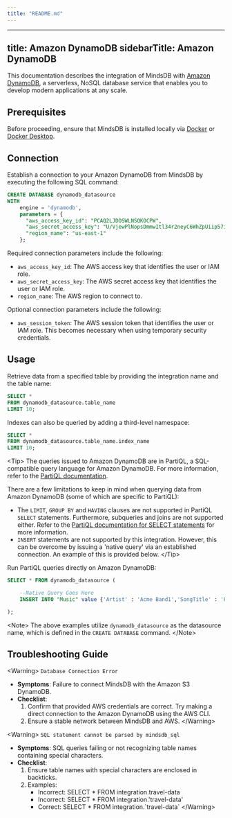 ```yaml
---
title: "README.md"
---
```


---
title: Amazon DynamoDB
sidebarTitle: Amazon DynamoDB
---

This documentation describes the integration of MindsDB with [Amazon DynamoDB](https://aws.amazon.com/dynamodb/), a serverless, NoSQL database service that enables you to develop modern applications at any scale.

## Prerequisites

Before proceeding, ensure that MindsDB is installed locally via [Docker](/setup/self-hosted/docker) or [Docker Desktop](/setup/self-hosted/docker-desktop).

## Connection

Establish a connection to your Amazon DynamoDB from MindsDB by executing the following SQL command:

```sql
CREATE DATABASE dynamodb_datasource
WITH
    engine = 'dynamodb',
    parameters = {
      "aws_access_key_id": "PCAQ2LJDOSWLNSQKOCPW",
      "aws_secret_access_key": "U/VjewPlNopsDmmwItl34r2neyC6WhZpUiip57i",
      "region_name": "us-east-1"
    };
```

Required connection parameters include the following:

* `aws_access_key_id`: The AWS access key that identifies the user or IAM role.
* `aws_secret_access_key`: The AWS secret access key that identifies the user or IAM role.
* `region_name`: The AWS region to connect to.

Optional connection parameters include the following:

* `aws_session_token`: The AWS session token that identifies the user or IAM role. This becomes necessary when using temporary security credentials.

## Usage

Retrieve data from a specified table by providing the integration name and the table name:

```sql
SELECT *
FROM dynamodb_datasource.table_name
LIMIT 10;
```

Indexes can also be queried by adding a third-level namespace:

```sql
SELECT *
FROM dynamodb_datasource.table_name.index_name
LIMIT 10;
```

&lt;Tip&gt;
The queries issued to Amazon DynamoDB are in PartiQL, a SQL-compatible query language for Amazon DynamoDB. For more information, refer to the [PartiQL documentation](https://docs.aws.amazon.com/amazondynamodb/latest/developerguide/ql-reference.html).

There are a few limitations to keep in mind when querying data from Amazon DynamoDB (some of which are specific to PartiQL):
- The `LIMIT`, `GROUP BY` and `HAVING` clauses are not supported in PartiQL `SELECT` statements. Furthermore, subqueries and joins are not supported either. Refer to the [PartiQL documentation for SELECT statements](https://docs.aws.amazon.com/amazondynamodb/latest/developerguide/ql-reference.select.html) for more information.
- `INSERT` statements are not supported by this integration. However, this can be overcome by issuing a 'native query' via an established connection. An example of this is provided below.
&lt;/Tip&gt;

Run PartiQL queries directly on Amazon DynamoDB:

```sql
SELECT * FROM dynamodb_datasource (

    --Native Query Goes Here
    INSERT INTO "Music" value {'Artist' : 'Acme Band1','SongTitle' : 'PartiQL Rocks'}

);
```

&lt;Note&gt;
The above examples utilize `dynamodb_datasource` as the datasource name, which is defined in the `CREATE DATABASE` command.
&lt;/Note&gt;

## Troubleshooting Guide

&lt;Warning&gt;
`Database Connection Error`

* **Symptoms**: Failure to connect MindsDB with the Amazon S3  DynamoDB.
* **Checklist**:
    1. Confirm that provided AWS credentials are correct. Try making a direct connection to the Amazon DynamoDB using the AWS CLI.
    2. Ensure a stable network between MindsDB and AWS.
&lt;/Warning&gt;

&lt;Warning&gt;
`SQL statement cannot be parsed by mindsdb_sql`

* **Symptoms**: SQL queries failing or not recognizing table names containing special characters.
* **Checklist**:
    1. Ensure table names with special characters are enclosed in backticks.
    2. Examples:
        * Incorrect: SELECT * FROM integration.travel-data
        * Incorrect: SELECT * FROM integration.'travel-data'
        * Correct: SELECT * FROM integration.\`travel-data\`
&lt;/Warning&gt;